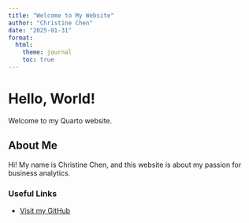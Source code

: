 ```yaml
---
title: "Welcome to My Website"
author: "Christine Chen"
date: "2025-01-31"
format:
  html:
    theme: journal
    toc: true
---
```

# Hello, World!  
Welcome to my Quarto website.  

## About Me
Hi! My name is Christine Chen, and this website is about my passion for business analytics. 

### Useful Links
- [Visit my GitHub](https://github.com/cccyx07)
